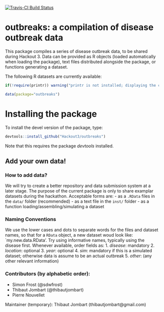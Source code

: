[![Travis-CI Build Status](https://travis-ci.org/Hackout3/outbreaks.svg?branch=master)](https://travis-ci.org/Hackout3/outbreaks)

# outbreaks: a compilation of disease outbreak data

This package compiles a series of disease outbreak data, to be shared during Hackout 3.
Data can be provided as R objects (loaded automatically when loading the package), text files distributed alongside the package, or functions generating a dataset.

The following R datasets are currently available:
```r
if(!require(printr)) warning("printr is not installed; displaying the content of 'data(...)' may not work")
```

```r
data(package="outbreaks")
```

# Installing the package

To install the devel version of the package, type:
```r
devtools::install_github("Hackout3/outbreaks")
```

Note that this requires the package *devtools* installed.




## Add your own data!

### How to add data?
We will try to create a better repository and data submission system at a later stage.
The purpose of the current package is only to share examplar datasets during the hackathon. 
Acceptable forms are:
- as a `.RData` files in the `data/` folder (recommended)
- as a text file in the `inst/` folder
- as a function loading/assembling/simulating a dataset

### Naming Conventions
We use the lower cases and dots to separate words for the files and dataset names, so that for a `RData` object, a new dataset woud look like: `my.new.data.RData'. Try using informative names, typically using the disease first. Whenever available, order fields as:
   1. *disease*: mandatory
   2. *location*: optional
   3. *year*: optional
   4. *sim*: mandatory if this is a simulated dataset; otherwise data is assume to be an actual outbreak
   5. *other*: (any other relevant information)


### Contributors (by alphabetic order):
- Simon Frost (@sdwfrost)
- Thibaut Jombart (@thibautjombart)
- Pierre Nouvellet

Maintainer (temporary): Thibaut Jombart (thibautjombart@gmail.com)

